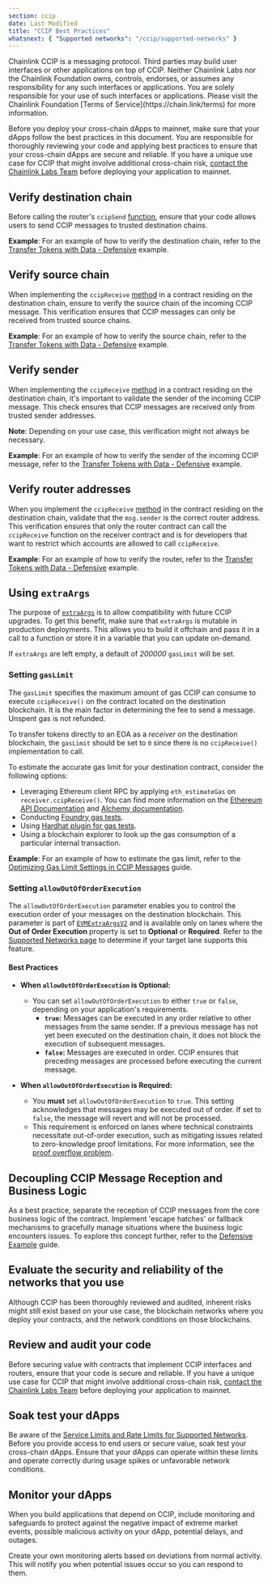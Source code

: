 ```yaml
---
section: ccip
date: Last Modified
title: "CCIP Best Practices"
whatsnext: { "Supported networks": "/ccip/supported-networks" }
---
```



<CcipCommon callout="talkToExpert" />

<Aside type="note" title="Interfaces and Applications">
  Chainlink CCIP is a messaging protocol. Third parties may build user interfaces or other applications on top of CCIP.
  Neither Chainlink Labs nor the Chainlink Foundation owns, controls, endorses, or assumes any responsibility for any
  such interfaces or applications. You are solely responsible for your use of such interfaces or applications. Please
  visit the Chainlink Foundation [Terms of Service](https://chain.link/terms) for more information.
</Aside>

Before you deploy your cross-chain dApps to mainnet, make sure that your dApps follow the best practices in this document. You are responsible for thoroughly reviewing your code and applying best practices to ensure that your cross-chain dApps are secure and reliable. If you have a unique use case for CCIP that might involve additional cross-chain risk, [contact the Chainlink Labs Team](https://chain.link/ccip-contact) before deploying your application to mainnet.

## Verify destination chain

Before calling the router's `ccipSend` [function](/ccip/api-reference/i-router-client#ccipsend), ensure that your code allows users to send CCIP messages to trusted destination chains.

**Example**: For an example of how to verify the destination chain, refer to the [Transfer Tokens with Data - Defensive](/ccip/tutorials/programmable-token-transfers-defensive#tutorial) example.

## Verify source chain

When implementing the `ccipReceive` [method](/ccip/api-reference/ccip-receiver#ccipreceive) in a contract residing on the destination chain, ensure to verify the source chain of the incoming CCIP message. This verification ensures that CCIP messages can only be received from trusted source chains.

**Example**: For an example of how to verify the source chain, refer to the [Transfer Tokens with Data - Defensive](/ccip/tutorials/programmable-token-transfers-defensive#tutorial) example.

## Verify sender

When implementing the `ccipReceive` [method](/ccip/api-reference/ccip-receiver#ccipreceive) in a contract residing on the destination chain, it's important to validate the sender of the incoming CCIP message. This check ensures that CCIP messages are received only from trusted sender addresses.

**Note**: Depending on your use case, this verification might not always be necessary.

**Example**: For an example of how to verify the sender of the incoming CCIP message, refer to the [Transfer Tokens with Data - Defensive](/ccip/tutorials/programmable-token-transfers-defensive#tutorial) example.

## Verify router addresses

When you implement the `ccipReceive` [method](/ccip/api-reference/ccip-receiver#ccipreceive) in the contract residing on the destination chain, validate that the `msg.sender` is the correct router address. This verification ensures that only the router contract can call the `ccipReceive` function on the receiver contract and is for developers that want to restrict which accounts are allowed to call `ccipReceive`.

**Example**: For an example of how to verify the router, refer to the [Transfer Tokens with Data - Defensive](/ccip/tutorials/programmable-token-transfers-defensive#tutorial) example.

## Using `extraArgs`

The purpose of [`extraArgs`](/ccip/api-reference/client#evmextraargs) is to allow compatibility with future CCIP upgrades. To get this benefit, make sure that `extraArgs` is mutable in production deployments. This allows you to build it offchain and pass it in a call to a function or store it in a variable that you can update on-demand.

If `extraArgs` are left empty, a default of _200000_ `gasLimit` will be set.

### Setting `gasLimit`

The `gasLimit` specifies the maximum amount of gas CCIP can consume to execute `ccipReceive()` on the contract located on the destination blockchain. It is the main factor in determining the fee to send a message. Unspent gas is not refunded.

To transfer tokens directly to an EOA as a _receiver_ on the destination blockchain, the `gasLimit` should be set to `0` since there is no `ccipReceive()` implementation to call.

To estimate the accurate gas limit for your destination contract, consider the following options:

- Leveraging Ethereum client RPC by applying `eth_estimateGas` on `receiver.ccipReceive()`. You can find more information on the [Ethereum API Documentation](https://ethereum.github.io/execution-apis/api-documentation/) and [Alchemy documentation](https://docs.alchemy.com/reference/eth-estimategas).
- Conducting [Foundry gas tests](https://book.getfoundry.sh/forge/gas-tracking).
- Using [Hardhat plugin for gas tests](https://github.com/cgewecke/eth-gas-reporter).
- Using a blockchain explorer to look up the gas consumption of a particular internal transaction.

**Example**: For an example of how to estimate the gas limit, refer to the [Optimizing Gas Limit Settings in CCIP Messages](/ccip/tutorials/ccipreceive-gaslimit) guide.

### Setting `allowOutOfOrderExecution`

The `allowOutOfOrderExecution` parameter enables you to control the execution order of your messages on the destination blockchain. This parameter is part of [`EVMExtraArgsV2`](/ccip/api-reference/client#evmextraargsv2) and is available only on lanes where the **Out of Order Execution** property is set to **Optional** or **Required**. Refer to the [Supported Networks page](/ccip/supported-networks) to determine if your target lane supports this feature.

#### Best Practices

- **When `allowOutOfOrderExecution` is Optional:**

  - You can set `allowOutOfOrderExecution` to either `true` or `false`, depending on your application's requirements.
    - **`true`:** Messages can be executed in any order relative to other messages from the same sender. If a previous message has not yet been executed on the destination chain, it does not block the execution of subsequent messages.
    - **`false`:** Messages are executed in order. CCIP ensures that preceding messages are processed before executing the current message.

- **When `allowOutOfOrderExecution` is Required:**
  - You **must** set `allowOutOfOrderExecution` to `true`. This setting acknowledges that messages may be executed out of order. If set to `false`, the message will revert and will not be processed.
  - This requirement is enforced on lanes where technical constraints necessitate out-of-order execution, such as mitigating issues related to zero-knowledge proof limitations. For more information, see the [proof overflow problem](https://community.scroll.io/t/the-proof-overflow-problem/841).

## Decoupling CCIP Message Reception and Business Logic

As a best practice, separate the reception of CCIP messages from the core business logic of the contract. Implement 'escape hatches' or fallback mechanisms to gracefully manage situations where the business logic encounters issues. To explore this concept further, refer to the [Defensive Example](/ccip/tutorials/programmable-token-transfers-defensive) guide.

## Evaluate the security and reliability of the networks that you use

Although CCIP has been thoroughly reviewed and audited, inherent risks might still exist based on your use case, the blockchain networks where you deploy your contracts, and the network conditions on those blockchains.

## Review and audit your code

Before securing value with contracts that implement CCIP interfaces and routers, ensure that your code is secure and reliable. If you have a unique use case for CCIP that might involve additional cross-chain risk, [contact the Chainlink Labs Team](https://chain.link/ccip-contact) before deploying your application to mainnet.

## Soak test your dApps

Be aware of the [Service Limits and Rate Limits for Supported Networks](/ccip/supported-networks). Before you provide access to end users or secure value, soak test your cross-chain dApps. Ensure that your dApps can operate within these limits and operate correctly during usage spikes or unfavorable network conditions.

## Monitor your dApps

When you build applications that depend on CCIP, include monitoring and safeguards to protect against the negative impact of extreme market events, possible malicious activity on your dApp, potential delays, and outages.

Create your own monitoring alerts based on deviations from normal activity. This will notify you when potential issues occur so you can respond to them.
